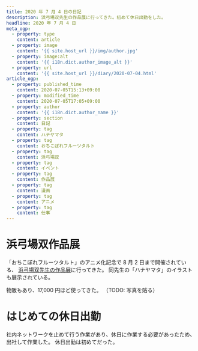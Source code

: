 ```yaml
---
title: 2020 年 7 月 4 日の日記
description: 浜弓場双先生の作品展に行ってきた。初めて休日出勤をした。
headline: 2020 年 7 月 4 日
meta_ogp:
  - property: type
    content: article
  - property: image
    content: '{{ site.host_url }}/img/author.jpg'
  - property: image:alt
    content: '{{ i18n.dict.author_image_alt }}'
  - property: url
    content: '{{ site.host_url }}/diary/2020-07-04.html'
article_ogp:
  - property: published_time
    content: 2020-07-05T15:13+09:00
  - property: modified_time
    content: 2020-07-05T17:05+09:00
  - property: author
    content: '{{ i18n.dict.author_name }}'
  - property: section
    content: 日記
  - property: tag
    content: ハナヤマタ
  - property: tag
    content: おちこぼれフルーツタルト
  - property: tag
    content: 浜弓場双
  - property: tag
    content: イベント
  - property: tag
    content: 作品展
  - property: tag
    content: 漫画
  - property: tag
    content: アニメ
  - property: tag
    content: 仕事
---
```

# 浜弓場双作品展

「おちこぼれフルーツタルト」のアニメ化記念で 8 月 2 日まで開催されている、
[浜弓場双先生の作品展](http://www.gofa.co.jp/art/200527_hamayumiba/)に行ってきた。
同先生の「ハナヤマタ」のイラストも展示されている。

物販もあり、17,000 円ほど使ってきた。
（TODO: 写真を貼る）

# はじめての休日出勤

社内ネットワークを止めて行う作業があり、休日に作業する必要があったため、出社して作業した。
休日出勤は初めてだった。
